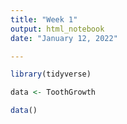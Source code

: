 ```yaml
---
title: "Week 1"
output: html_notebook
date: "January 12, 2022"

---
```




```r
library(tidyverse)

```


```r
data <- ToothGrowth
```

```r
data()
```

